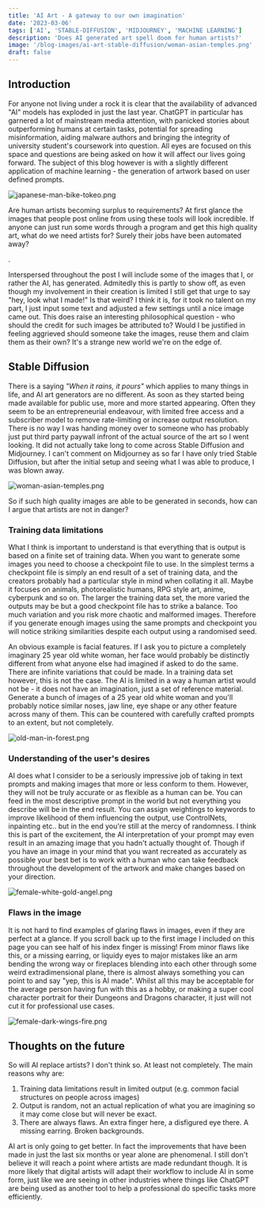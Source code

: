```yaml
---
title: 'AI Art - A gateway to our own imagination'
date: '2023-03-06'
tags: ['AI', 'STABLE-DIFFUSION', 'MIDJOURNEY', 'MACHINE LEARNING']
description: 'Does AI generated art spell doom for human artists?'
image: '/blog-images/ai-art-stable-diffusion/woman-asian-temples.png'
draft: false
---
```


## Introduction

For anyone not living under a rock it is clear that the availability of advanced "AI" models has exploded in just the last year. ChatGPT in particular has garnered a lot of mainstream media attention, with panicked stories about outperforming humans at certain tasks, potential for spreading misinformation, aiding malware authors and bringing the integrity of university student's coursework into question. All eyes are focused on this space and questions are being asked on how it will affect our lives going forward. The subject of this blog however is with a slightly different application of machine learning - the generation of artwork based on user defined prompts.

<div className="img_three_quarters_screen">
    <Image
        src="/blog-images/ai-art-stable-diffusion/japanese-man-bike-tokeo.png"
        alt="japanese-man-bike-tokeo.png"
        width={0}
        height={0}
        sizes="100vw"
        style={{width: "100%", height: "auto"}}    
    />
</div>

Are human artists becoming surplus to requirements? At first glance the images that people post online from using these tools will look incredible. If anyone can just run some words through a program and get this high quality art, what do we need artists for? Surely their jobs have been automated away?

<Keyword text="In my opinion the answer is no. Not yet. Perhaps not ever"/>.

Interspersed throughout the post I will include some of the images that I, or rather the AI, has generated. Admitedly this is partly to show off, as even though my involvement in their creation is limited I still get that urge to say "hey, look what I made!" Is that weird? I think it is, for it took no talent on my part, I just input some text and adjusted a few settings until a nice image came out. This does raise an interesting philosophical question - who should the credit for such images be attributed to? Would I be justified in feeling aggrieved should someone take the images, reuse them and claim them as their own? It's a strange new world we're on the edge of.

## Stable Diffusion

There is a saying _"When it rains, it pours"_ which applies to many things in life, and AI art generators are no different. As soon as they started being made available for public use, more and more started appearing. Often they seem to be an entrepreneurial endeavour, with limited free access and a subscriber model to remove rate-limiting or increase output resolution. There is no way I was handing money over to someone who has probably just put third party paywall infront of the actual source of the art so I went looking. It did not actually take long to come across Stable Diffusion and Midjourney. I can't comment on Midjourney as so far I have only tried Stable Diffusion, but after the initial setup and seeing what I was able to produce, I was blown away.

<div className="img_two_thirds_screen">
    <Image
        src="/blog-images/ai-art-stable-diffusion/woman-asian-temples.png"
        alt="woman-asian-temples.png"
        width={1280}
        height={1280}
        style={{width: "100%", height: "auto"}}
    />
</div>

So if such high quality images are able to be generated in seconds, how can I argue that artists are not in danger?

### Training data limitations

What I think is important to understand is that everything that is output is based on a finite set of training data. When you want to generate some images you need to choose a checkpoint file to use. In the simplest terms a checkpoint file is simply an end result of a set of training data, and the creators probably had a particular style in mind when collating it all. Maybe it focuses on animals, photorealistic humans, RPG style art, anime, cyberpunk and so on. The larger the training data set, the more varied the outputs may be but a good checkpoint file has to strike a balance. Too much variation and you risk more chaotic and malformed images. Therefore if you generate enough images using the same prompts and checkpoint you will notice striking similarities despite each output using a randomised seed.

An obvious example is facial features. If I ask you to picture a completely imaginary 25 year old white woman, her face would probably be distinctly different from what anyone else had imagined if asked to do the same. There are infinite variations that could be made. In a training data set however, this is not the case. The AI is limited in a way a human artist would not be - it does not have an imagination, just a set of reference material. Generate a bunch of images of a 25 year old white woman and you'll probably notice similar noses, jaw line, eye shape or any other feature across many of them. This can be countered with carefully crafted prompts to an extent, but not completely.

<div className="img_two_thirds_screen">
    <Image
        src="/blog-images/ai-art-stable-diffusion/old-man-in-forest.png"
        alt="old-man-in-forest.png"
        width={1024}
        height={1024}
        style={{width: "100%", height: "auto"}}
    />
</div>

### Understanding of the user's desires

AI does what I consider to be a seriously impressive job of taking in text prompts and making images that more or less conform to them. However, they will not be truly accurate or as flexible as a human can be. You can feed in the most descriptive prompt in the world but not everything you describe will be in the end result. You can assign weightings to keywords to improve likelihood of them influencing the output, use ControlNets, inpainting etc.. but in the end you're still at the mercy of randomness. I think this is part of the excitement, the AI interpretation of your prompt may even result in an amazing image that you hadn't actually thought of. Though if you have an image in your mind that you want recreated as accurately as possible your best bet is to work with a human who can take feedback throughout the development of the artwork and make changes based on your direction.

<div className="img_three_quarters_screen">
    <Image
        src="/blog-images/ai-art-stable-diffusion/cabin-lake-mountains.png"
        alt="female-white-gold-angel.png"
        width={1536}
        height={1024}
        style={{width: "100%", height: "auto"}}
    />
</div>

### Flaws in the image

It is not hard to find examples of glaring flaws in images, even if they are perfect at a glance. If you scroll back up to the first image I included on this page you can see half of his index finger is missing! From minor flaws like this, or a missing earring, or liquidy eyes to major mistakes like an arm bending the wrong way or fireplaces blending into each other through some weird extradimensional plane, there is almost always something you can point to and say "yep, this is AI made". Whilst all this may be acceptable for the average person having fun with this as a hobby, or making a super cool character portrait for their Dungeons and Dragons character, it just will not cut it for professional use cases.

<div className="img_half_screen">
    <Image
        src="/blog-images/ai-art-stable-diffusion/female-dark-wings-fire.png"
        alt="female-dark-wings-fire.png"
        width={1024}
        height={1536}
        style={{width: "100%", height: "auto"}}
    />
</div>

## Thoughts on the future

So will AI replace artists? I don't think so. At least not completely. The main reasons why are:

1. Training data limitations result in limited output (e.g. common facial structures on people across images)
2. Output is random, not an actual replication of what you are imagining so it may come close but will never be exact.
3. There are always flaws. An extra finger here, a disfigured eye there. A missing earring. Broken backgrounds.

AI art is only going to get better. In fact the improvements that have been made in just the last six months or year alone are phenomenal. I still don't believe it will reach a point where artists are made redundant though. It is more likely that digital artists will adapt their workflow to include AI in some form, just like we are seeing in other industries where things like ChatGPT are being used as another tool to help a professional do specific tasks more efficiently.